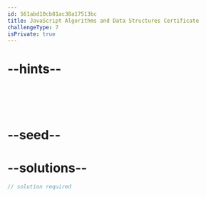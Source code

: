 ```yaml
---
id: 561abd10cb81ac38a17513bc
title: JavaScript Algorithms and Data Structures Certificate
challengeType: 7
isPrivate: true
---
```


# --hints--



```js

```



```js

```



```js

```



```js

```



```js

```

# --seed--

# --solutions--

```js
// solution required
```
